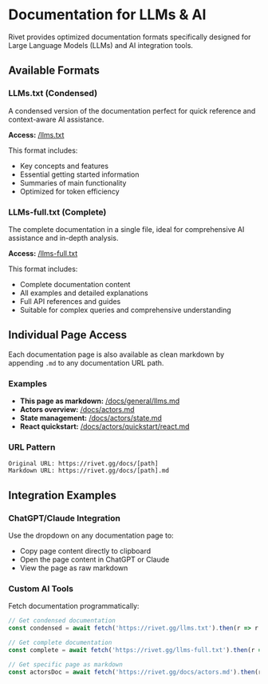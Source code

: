 # Documentation for LLMs & AI

Rivet provides optimized documentation formats specifically designed for Large Language Models (LLMs) and AI integration tools.

## Available Formats

### LLMs.txt (Condensed)
A condensed version of the documentation perfect for quick reference and context-aware AI assistance.

**Access:** <a href="/llms.txt" target="_blank">/llms.txt</a>

This format includes:
- Key concepts and features
- Essential getting started information
- Summaries of main functionality
- Optimized for token efficiency

### LLMs-full.txt (Complete)
The complete documentation in a single file, ideal for comprehensive AI assistance and in-depth analysis.

**Access:** <a href="/llms-full.txt" target="_blank">/llms-full.txt</a>

This format includes:
- Complete documentation content
- All examples and detailed explanations
- Full API references and guides
- Suitable for complex queries and comprehensive understanding

## Individual Page Access

Each documentation page is also available as clean markdown by appending `.md` to any documentation URL path.

### Examples

- **This page as markdown:** [/docs/general/llms.md](/docs/general/llms.md)
- **Actors overview:** [/docs/actors.md](/docs/actors.md)
- **State management:** [/docs/actors/state.md](/docs/actors/state.md)
- **React quickstart:** [/docs/actors/quickstart/react.md](/docs/actors/quickstart/react.md)

### URL Pattern

```
Original URL: https://rivet.gg/docs/[path]
Markdown URL: https://rivet.gg/docs/[path].md
```

## Integration Examples

### ChatGPT/Claude Integration

Use the dropdown on any documentation page to:
- Copy page content directly to clipboard
- Open the page content in ChatGPT or Claude
- View the page as raw markdown

### Custom AI Tools

Fetch documentation programmatically:

```javascript
// Get condensed documentation
const condensed = await fetch('https://rivet.gg/llms.txt').then(r => r.text());

// Get complete documentation
const complete = await fetch('https://rivet.gg/llms-full.txt').then(r => r.text());

// Get specific page as markdown
const actorsDoc = await fetch('https://rivet.gg/docs/actors.md').then(r => r.text());
```

